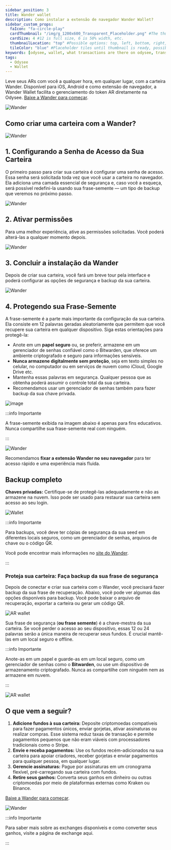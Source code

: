 ```yaml
---
sidebar_position: 3
title: Wander wallet
description: Como instalar a extensão de navegador Wander Wallet?
sidebar_custom_props:
  faIcon: "fa-circle-play"
  cardThumbnail: "/img/g_1200x600_Transparent_Placeholder.png" #The thumbnail on the category card.
  cardSize: 4 #12 is full size, 6 is 50% width, etc.
  thumbnailLocation: "top" #Possible options: top, left, bottom, right, none
  tileColor: "blue" #Placeholder tiles until thumbnail is ready, possible options: blue, cream, darkpurple, lightpurple, mauve, orange, pink, none
keywords: [odysee, wallet, what transactions are there on odysee, transaction on odysee, what do the transactions mean, what is a transaction]
tags:
  - Odysee
  - Wallet
---
```


Leve seus ARs com você a qualquer hora, em qualquer lugar, com a carteira Wander. Disponível para iOS, Android e como extensão de navegador, a Wander Wallet facilita o gerenciamento do token AR diretamente na Odysee.
[Baixe a Wander para começar](https://www.wander.app/).

![Wander](https://thumbs.odycdn.com/1753958c862342ab15c107454f87bab0.webp)

## Como criar uma carteira com a Wander?

![Wander](https://thumbs.odycdn.com/a556307b756714f7f557b24ed8c84176.webp)

## 1. Configurando a Senha de Acesso da Sua Carteira

O primeiro passo para criar sua carteira é configurar uma senha de acesso. Essa senha será solicitada toda vez que você usar a carteira no navegador. Ela adiciona uma camada essencial de segurança e, caso você a esqueça, será possível redefini-la usando sua frase-semente — um tipo de backup que veremos no próximo passo.

![Wander](https://thumbs.odycdn.com/b95dd8766a8e9046e156cbaa6cf2c5eb.webp)

## 2. Ativar permissões

Para uma melhor experiência, ative as permissões solicitadas. Você poderá alterá-las a qualquer momento depois.

![Wander](https://thumbs.odycdn.com/d5e179a96bc28aa49d67bd0312cde654.webp)

## 3. Concluir a instalação da Wander

Depois de criar sua carteira, você fará um breve tour pela interface e poderá configurar as opções de segurança e backup da sua carteira.

![Wander](https://thumbs.odycdn.com/a3ecf90f44ecaa6ed936dcce89e646e3.webp)

## 4. Protegendo sua Frase-Semente

A frase-semente é a parte mais importante da configuração da sua carteira. Ela consiste em 12 palavras geradas aleatoriamente que permitem que você recupere sua carteira em qualquer dispositivo. Siga estas orientações para protegê-la:

* Anote em um **papel seguro** ou, se preferir, armazene em um gerenciador de senhas confiável como o Bitwarden, que oferece um ambiente criptografado e seguro para informações sensíveis.
* **Nunca armazene digitalmente sem proteção**, seja em texto simples no celular, no computador ou em serviços de nuvem como iCloud, Google Drive etc.
* Mantenha essas palavras em segurança. Qualquer pessoa que as obtenha poderá assumir o controle total da sua carteira.
* Recomendamos usar um gerenciador de senhas também para fazer backup da sua chave privada.

![image](https://thumbs.odycdn.com/d4ec69705ba5f6798bff432888dd8874.webp)

:::info Importante

A frase-semente exibida na imagem abaixo é apenas para fins educativos. Nunca compartilhe sua frase-semente real com ninguém.

:::

![Wander](https://thumbs.odycdn.com/408f6d0653c98a801f1f29c3ef6e8721.webp)

Recomendamos **fixar a extensão Wander no seu navegador** para ter acesso rápido e uma experiência mais fluida.

## Backup completo

**Chaves privadas:** Certifique-se de protegê-las adequadamente e não as armazene na nuvem. Isso pode ser usado para restaurar sua carteira sem acesso ao seu login.

![Wallet](https://thumbs.odycdn.com/22f1f186701098c5ad3ec737e3a7bdcc.webp)

:::info Importante

Para backups, você deve ter cópias de segurança da sua seed em diferentes locais seguros, como um gerenciador de senhas, arquivos de chave ou o código QR.

Você pode encontrar mais informações no [site do Wander](https://www.wander.app/help/what-is-a-wander-connect-recovery-file).

:::

### Proteja sua carteira: Faça backup da sua frase de segurança

Depois de conectar e criar sua carteira com o Wander, você precisará fazer backup da sua frase de recuperação. Abaixo, você pode ver algumas das opções disponíveis para backup. Você pode baixar o arquivo de recuperação, exportar a carteira ou gerar um código QR.

![AR wallet](https://thumbs.odycdn.com/b5f8f271ca5fd8f434bd3837245cbd75.webp)

Sua frase de segurança (**ou frase semente**) é a chave-mestra da sua carteira. Se você perder o acesso ao seu dispositivo, essas 12 ou 24 palavras serão a única maneira de recuperar seus fundos. É crucial mantê-las em um local seguro e offline.

:::info Importante

Anote-as em um papel e guarde-as em um local seguro, como um gerenciador de senhas como o **Bitwarden**, ou use um dispositivo de armazenamento criptografado. Nunca as compartilhe com ninguém nem as armazene em nuvem.

:::

![AR wallet](https://thumbs.odycdn.com/756eb0b03f2474622665f7514c90c764.webp)

## O que vem a seguir?

1. **Adicione fundos à sua carteira:** Deposite criptomoedas compatíveis para fazer pagamentos únicos, enviar gorjetas, ativar assinaturas ou realizar compras. Esse sistema reduz taxas de transação e permite pagamentos pequenos que não eram viáveis com processadores tradicionais como o Stripe.
2. **Envie e receba pagamentos:** Use os fundos recém-adicionados na sua carteira para apoiar criadores, receber gorjetas e enviar pagamentos para qualquer pessoa, em qualquer lugar.
3. **Gerencie assinaturas:** Pague por assinaturas em um cronograma flexível, pré-carregando sua carteira com fundos.
4. **Retire seus ganhos:** Converta seus ganhos em dinheiro ou outras criptomoedas por meio de plataformas externas como Kraken ou Binance.

[Baixe a Wander para começar](https://www.wander.app/).

![Wander](https://thumbs.odycdn.com/12f065be71e8821befdac6821a6febca.webp)

:::info Importante

Para saber mais sobre as exchanges disponíveis e como converter seus ganhos, visite a página de exchange aqui.

:::